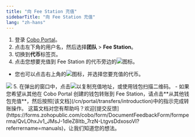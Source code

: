 ```yaml
---
title: "向 Fee Station 充值"
sidebarTitle: "向 Fee Station 充值"
lang: "zh-hans"
---
```


1. 登录 [Cobo Portal](https://portal.cobo.com/login)。
2. 点击左下角的用户名，然后选择**团队** > **Fee Station**。
3. 切换到**代币**标签页。
4. 点击您想要充值到 Fee Station 的代币旁边的<img src="/cn/images/fee-station/deposit.svg" className="icon"></img>图标。
- 您也可以点击右上角的<img src="/cn/images/fee-station/deposit.svg" className="icon"></img>图标，并选择您要充值的代币。
<img src="/cn/images/fee-station/2.png" className="screenshot_full_screen"/>
5. 在弹出的窗口中，点击<img src="/cn/images/fee-station/copy.svg" className="icon"></img>以复制充值地址，或使用钱包扫描二维码。
- 如果您希望从其他在 Cobo Portal 创建的钱包转账到 Fee Station，请点击**从其他钱包充值**，然后按照[该文档](/cn/portal/transfers/introduction)中的指示完成转账操作。
<Tip>这篇文档对您有帮助吗？欢迎[提交反馈](https://forms.zohopublic.com/cobo/form/DocumentFeedbackForm/formperma/QvLOhxJv1_JMsJ-1dleZ8Itb_7rzN-LtgvsDdxosoVI?referrername=manuals)，让我们知道您的想法。</Tip>